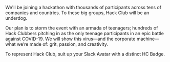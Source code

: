 We'll be joining a hackathon with thousands of participants across tens of companies and countries. To these big groups, Hack Club will be an underdog.

Our plan is to storm the event with an armada of teenagers; hundreds of Hack Clubbers pitching in as the only teenage participants in an epic battle against COVID-19. We will show this virus—and the corporate machine—what we’re made of: grit, passion, and creativity.

To represent Hack Club, suit up your Slack Avatar with a distinct HC Badge.
